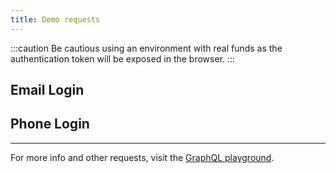```yaml
---
title: Demo requests
---
```



:::caution
Be cautious using an environment with real funds as the authentication token will be exposed in the browser.
:::

## Email Login

<AuthProvider>
  <EmailLoginButton />
</AuthProvider>

<div style={{ margin: '40px 0' }}></div>

## Phone Login

<AuthProvider>
  <PhoneLoginButton />
</AuthProvider>

---

For more info and other requests, visit the [GraphQL playground](https://api.staging.galoy.io/graphql).
